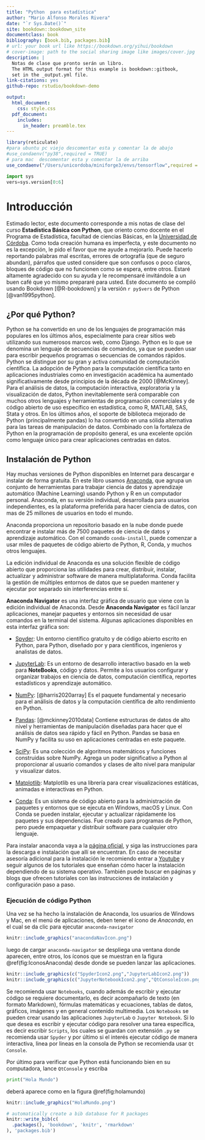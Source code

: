 ```yaml
--- 
title: "Python  para estadística"
author: "Mario Alfonso Morales Rivera"
date: "`r Sys.Date()`"
site: bookdown::bookdown_site
documentclass: book
bibliography: [book.bib, packages.bib]
# url: your book url like https://bookdown.org/yihui/bookdown
# cover-image: path to the social sharing image like images/cover.jpg
description: |
  Notas de clase que pronto serán un libro. 
  The HTML output format for this example is bookdown::gitbook,
  set in the _output.yml file.
link-citations: yes
github-repo: rstudio/bookdown-demo

output:
  html_document:
    css: style.css
  pdf_document:
    includes:
      in_header: preamble.tex
---
```




```r
library(reticulate)
#para ubuntu pc viejo descomentar esta y comentar la de abajo 
#use_condaenv("py38",required = TRUE)
# para mac  descomentar esta y comentar la de arriba   
use_condaenv("/Users/unicordoba/miniforge3/envs/tensorflow",required = TRUE) 
```

```python
import sys 
vers=sys.version[0:6] 
```







# Introducción 

Estimado lector, este documento  corresponde a mis notas de clase del curso **Estadística Básica con Python**, que oriento como docente en el Programa de Estadística, facultad de ciencias Básicas, en la  [Universidad de Córdoba](https://www.unicordoba.edu.co). Como toda creación humana es imperfecta, y este documento no es la excepción, le pido el favor que me ayude a mejorarlo. Puede hacerlo reportando  palabras mal escritas, errores de ortografía (que de seguro abundan), párrafos  que usted considere que son confusos o poco claros, bloques de código que no funcionen como se espera, entre otros. Estaré altamente agradecido con su ayuda y le recompensaré invitándole a un buen café que yo mismo prepararé para usted. Este documento se compiló usando Bookdown [@R-bookdown] y la versión `r py$vers` de Python [@van1995python]. 

## ¿Por qué Python? 

Python se ha convertido en uno de los lenguajes de programación más populares en los últimos años, especialmente para crear sitios web utilizando sus numerosos marcos web, como Django. Python es lo que se denomina un lenguaje de secuencias de comandos, ya que se pueden usar para escribir pequeños programas o secuencias de comandos rápidos. Python se distingue por su gran y activa comunidad de computación científica. La adopción de Python para la computación científica tanto en aplicaciones industriales como en investigación académica ha aumentado significativamente desde principios de la década de 2000 [@McKinney].
Para el análisis de datos, la computación interactiva, exploratoria y la visualización de datos, Python inevitablemente será comparable con muchos otros lenguajes y herramientas de programación comerciales y de código abierto de uso específico en estadística, como R, MATLAB, SAS, Stata y otros. En los últimos años, el soporte de biblioteca mejorado de Python (principalmente pandas) lo ha convertido en una sólida alternativa para las tareas de manipulación de datos. Combinado con la fortaleza de Python en la programación de propósito general, es una excelente opción como lenguaje único para crear aplicaciones centradas en datos. 


## Instalación de Python  

Hay muchas versiones de Python disponibles en Internet para descargar e instalar de forma gratuita. En este libro usamos  [Anaconda](https://www.anaconda.com/products/individual), que agrupa un conjunto de herramientas para trabajar ciencia de datos y aprendizaje automático (Machine Learning) usando Python y R en un computador personal. Anaconda, en su versión individual, desarrollada  para usuarios independientes, es la plataforma preferida para hacer ciencia de datos, con mas de 25 millones de usuarios en todo el mundo.

Anaconda proporciona un repositorio basado en la nube donde puede encontrar e instalar más de 7500 paquetes de ciencia de datos y aprendizaje automático. Con el comando `conda-install`, puede comenzar a usar miles de paquetes de código abierto de Python, R,  Conda, y muchos otros lenguajes.

La edición individual de Anaconda es una solución flexible de código abierto que proporciona las utilidades para crear, distribuir, instalar, actualizar y administrar software de manera multiplataforma. Conda facilita la gestión de múltiples entornos de datos que se pueden mantener y ejecutar por separado sin interferencias entre sí.

__Anaconda Navigator__ es una interfaz gráfica de usuario que viene con la edición individual de Anaconda. Desde __Anaconda Navigator__ es fácil lanzar aplicaciones, manejar paquetes y entornos sin necesidad de usar comandos en la terminal del sistema. Algunas aplicaciones disponibles en esta interfaz gráfica son: 

* [Spyder](https://www.spyder-ide.org):  Un entorno científico gratuito y de código abierto escrito en Python, para Python,  diseñado por y para científicos, ingenieros y analistas de datos.

* [JupyterLab](https://jupyter.org): Es un entorno de desarrollo interactivo basado en la web para __NoteBooks__, código y datos. Permite a los usuarios configurar y organizar trabajos en ciencia de datos, computación científica, reportes  estadísticos y aprendizaje automático.

* [NumPy](https://numpy.org): [@harris2020array]  Es el paquete fundamental y necesario para el análisis de datos y la computación científica de alto rendimiento en Python.
* [Pandas](https://pandas.pydata.org/docs/getting_started/index.html): [@mckinney2010data]    Contiene estructuras de datos de alto nivel y herramientas de manipulación diseñadas para hacer que el análisis de datos sea rápido y fácil en Python. Pandas se basa en NumPy y facilita su uso en aplicaciones centradas en este paquete.  
* [SciPy](https://scipy.org): Es una colección de algoritmos matemáticos y funciones construidas sobre NumPy.  Agrega un poder significativo a Python al proporcionar al usuario comandos y clases de alto nivel para manipular y visualizar datos.
* [Matplotlib](https://matplotlib.org): Matplotlib es una librería  para crear visualizaciones estáticas, animadas e interactivas en Python.
* [Conda](https://docs.conda.io/projects/conda/en/latest/#): Es un sistema de código abierto para la administración de paquetes y entornos que se ejecuta en Windows, macOS y Linux. Con Conda se pueden instalar, ejecutar y actualizar rápidamente los paquetes y sus dependencias. Fue creado para programas de Python, pero puede empaquetar y distribuir software para cualquier otro lenguaje.

Para instalar anaconda vaya a la [página oficial](https://www.anaconda.com/products/individual), y siga las instrucciones para la descarga e instalación que allí se encuentran. En caso de necesitar asesoría adicional para la instalación le recomiendo entrar a [Youtube](https://www.youtube.com/results?search_query=instalar+anaconda+python+2021) y seguir algunos de los tutoriales que enseñan cómo hacer la instalación dependiendo de su sistema operativo. También puede buscar en páginas y blogs que ofrecen tutoriales con las instrucciones de instalación y configuración paso a paso. 

### Ejecución de código Python

Una vez se ha hecho la instalación de Anaconda, los usuarios de Windows y Mac, en el menú de aplicaciones, deben tener el ícono de *Anaconda*, en el cual se da clic para ejecutar  `anaconda-navigator` 


```r
knitr::include_graphics("anacondaNavIcon.png") 
```

luego de cargar `anaconda-navigator` se despliega una ventana donde aparecen, entre otros, los íconos que se muestran en la figura \@ref(fig:IconosAnaconda) desde donde se pueden lanzar las aplicaciones. 

```r
knitr::include_graphics(c("SpyderIcon2.png","JupyterLabIcon2.png"))  
knitr::include_graphics(c("JupyterNotebookIcon2.png","QtConsoleIcon.png"))

```

Se recomienda usar `Notebooks`, cuando además de escribir y ejecutar código se requiere documentarlo, es decir acompañarlo de texto (en formato Markdown), fórmulas matemáticas y ecuaciones, tablas de datos, gráficos, imágenes y en general contenido multimedia. Los `Notebooks` se pueden crear usando  las aplicaciones `JupyterLab` o `Jupyter Notebook`. Si lo que desea es escribir y ejecutar código para resolver una tarea específica, es decir escribir `Scripts`, los cuales se guardan con extensión `.py` se recomienda usar `Spyder` y por último si el interés ejecutar código de manera interactiva, linea por lineas en la consola de Python se recomienda usar `Qt Console`.     

Por último para verificar que Python está funcionando bien en su computadora, lance `QtConsole` y escriba 
```python
print("Hola Mundo") 
```
deberá aparece como en la figura \@ref(fig:holamundo) 
```r
knitr::include_graphics("HolaMundo.png") 
```




```r
# automatically create a bib database for R packages
knitr::write_bib(c(
  .packages(), 'bookdown', 'knitr', 'rmarkdown'
), 'packages.bib')
```

 
